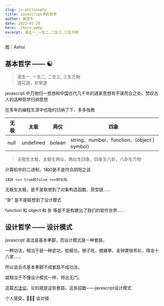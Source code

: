 ```yaml
---
slug: js-philosophy
title: Javascript中的哲学
author: 袁官东
date: 2022-02-20
hero: ./hero.webp
excerpt: 道生一,一生二,二生三,三生万物
---
```

<div className={'img-desc'}>图：Ashui</div>


## 基本哲学 —— ☯️

> 道生一, 一生二, 二生三, 三生万物                                                        
> 道可道，非常道
 
javascript 中万物归一思想和中国古代几千年的道家思想有不谋而合之处，赞叹古人的这种哲学归纳思想

在多年的编程生涯中也隐约归纳了下，多多指教

|无极|太极|两仪|四象|
|----|----|----|----|
|null|undefined|bolean|string、number、function、(object \| symbol)|

> 无极生太极，太极生两仪，两仪生四象，四象生八卦，八卦生万物


计算机中的二进制，1和0是不是符合阴阳之说

`1和0 <=> true和false <=>阴与阳`

无极生太极，是不是联想到了对象构造函数、原型链……

“卦” 是不是联想到了设计模式 

function 和 object 和 卦 等是不是构建出了我们的软件世界……



## 设计哲学 —— 设计模式

javascript 语法是基本拳脚，而设计模式是一种套路，

一种功法，相当于是一种武功，蛤蟆功，狮子吼，螳螂拳，金钟罩铁布衫，降龙十八掌……

所以说会点基本拳脚不成套路不成功法，

就相当于不懂设计模式一样，师出无门。

这篇<a href="/js-design-pattern" target="_blank">方法论</a>，论的就是这些套路，这些招数——javascript设计模式

个人感受，🙅🏻‍♀️ 谈对错